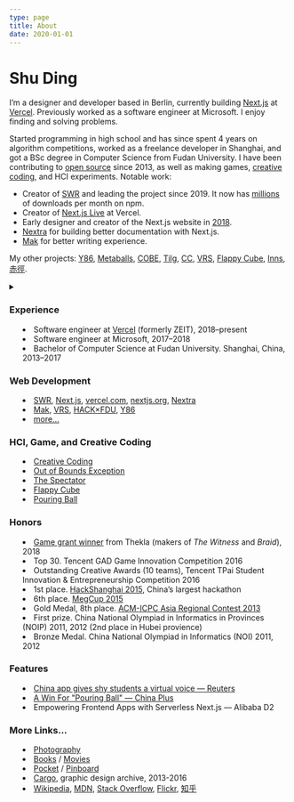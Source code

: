 ```yaml
---
type: page
title: About
date: 2020-01-01
---
```



<Head>
  <title>Shu Ding</title>
</Head>

# Shu Ding

I’m a designer and developer based in Berlin, currently building [Next.js](https://nextjs.org) at [Vercel](https://vercel.com). Previously worked as a software engineer at Microsoft. I enjoy finding and solving problems.

Started programming in high school and has since spent 4 years on algorithm competitions, worked as a freelance developer in Shanghai, and got a BSc degree in Computer Science from Fudan University. I have been contributing to [open source](https://github.com/shuding) since 2013, as well as making games, [creative coding](/art), and HCI experiments. Notable work:

- Creator of [SWR](https://swr.vercel.app) and leading the project since 2019. It now has [millions](https://npm-stat.com/charts.html?package=swr&from=2019-01-01) of downloads per month on npm.
- Creator of [Next.js Live](https://vercel.com/live) at Vercel.
- Early designer and creator of the Next.js website in [2018](https://web.archive.org/web/20181227215910/https://nextjs.org).
- [Nextra](https://github.com/shuding/nextra) for building better documentation with Next.js.
- [Mak](https://inns.studio/mak) for better writing experience.

My other projects: [Y86](https://y86.js.org), [Metaballs](https://metaballs.vercel.app), [COBE](https://cobe.vercel.app), [Tilg](https://github.com/shuding/tilg), [CC](https://cc.shud.in), [VRS](https://v-r-s.vercel.app/edit/?id=1), [Flappy Cube](https://github.com/shuding/flappy-cube), [Inns](https://inns.studio), [赤徑](https://twitter.com/crimsonpathway).

<details style={{ display:'none' }}><summary children="Resume"/>

<style jsx>{`
  summary:not(:focus-visible):focus {
    outline: none;
  }
`}</style>

### Experience

- Software engineer at [Vercel](https://vercel.com) (formerly ZEIT), 2018–present
- Software engineer at Microsoft, 2017–2018
- Bachelor of Computer Science at Fudan University. Shanghai, China, 2013–2017

### Web Development

- [SWR](https://github.com/vercel/swr), [Next.js](https://github.com/vercel/next.js), [vercel.com](https://vercel.com), [nextjs.org](https://next-site-ivyycdnshp.now.sh/), [Nextra](https://nextra.vercel.app)
- [Mak](https://inns.studio/mak), [VRS](https://v-r-s.now.sh/edit/?id=1), [HACK×FDU](http://fdu2016.hackx.org), [Y86](https://y86.js.org)
- [more...](https://github.com/shuding)

### HCI, Game, and Creative Coding

- [Creative Coding](https://works.shud.in/creative-coding)
- [Out of Bounds Exception](https://twitter.com/cyatheatree/status/988836359518351360)
- [The Spectator](http://cyatheatree.com/projects/the-spectator.html)
- [Flappy Cube](https://github.com/shuding/flappy-cube)
- [Pouring Ball](http://cyatheatree.com/projects/pouring-ball.html)

### Honors

- [Game grant winner](http://the-witness.net/news/2018/06/congratulations-to-the-grant-recipients/) from Thekla (makers of *The Witness* and *Braid*), 2018
- Top 30. Tencent GAD Game Innovation Competition 2016
- Outstanding Creative Awards (10 teams), Tencent TPai Student Innovation & Entrepreneurship Competition 2016
- 1st place. [HackShanghai 2015](http://2015.hackshanghai.com/), China’s largest hackathon
- 6th place. [MegCup 2015](https://2015.megcup.com/)
- Gold Medal, 8th place. [ACM-ICPC Asia Regional Contest 2013](https://icpc.baylor.edu/regionals/finder/chengdu-2013/standings)
- First prize. China National Olympiad in Informatics in Provinces (NOIP) 2011, 2012 (2nd place in Hubei provience)
- Bronze Medal. China National Olympiad in Informatics (NOI) 2011, 2012

### Features

- [China app gives shy students a virtual voice — Reuters](https://www.reuters.com/video/2015/12/04/china-app-gives-shy-students-a-virtual-v?videoId=366561295)
- [A Win For "Pouring Ball" — China Plus](http://english.cri.cn/7146/2015/12/01/3481s906479.htm)
- Empowering Frontend Apps with Serverless Next.js — Alibaba D2

### More Links...

- [Photography](https://works.shud.in)
- [Books](https://book.douban.com/people/ParabolaWorld/collect?start=0&sort=time&rating=all&filter=all&mode=list) / [Movies](https://movie.douban.com/people/ParabolaWorld/collect?sort=time&start=0&filter=all&mode=list&tags_sort=count)
- [Pocket](https://getpocket.com/@parabola_ds) / [Pinboard](https://pinboard.in/u:parabola)
- [Cargo](https://cargocollective.com/quietshu), graphic design archive, 2013-2016
- [Wikipedia](https://zh.wikipedia.org/w/index.php?title=Special:%E7%94%A8%E6%88%B7%E8%B4%A1%E7%8C%AE&offset=&limit=500&contribs=user&target=Iamds&namespace=2&nsInvert=1&tagfilter=&start=&end=), [MDN](https://developer.mozilla.org/en-US/profiles/shuding), [Stack Overflow](https://stackoverflow.com/users/2424786/shu-ding), [Flickr](https://www.flickr.com/photos/shuding/), [知乎](https://www.zhihu.com/people/shuding)

</details>
